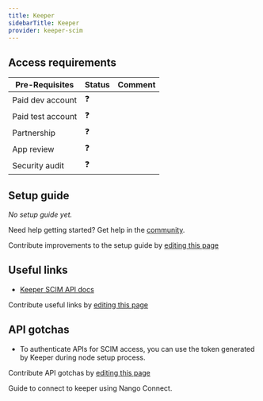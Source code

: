 ```yaml
---
title: Keeper
sidebarTitle: Keeper
provider: keeper-scim
---
```




<Overview />
<PreBuiltTooling />
<PreBuiltUseCases />

## Access requirements
| Pre-Requisites | Status | Comment|
| - | - | - |
| Paid dev account | ❓ |  |
| Paid test account | ❓ |  |
| Partnership | ❓ | |
| App review | ❓ |  |
| Security audit | ❓ | |


## Setup guide

_No setup guide yet._

<Tip>Need help getting started? Get help in the [community](https://nango.dev/slack).</Tip>

<Note>Contribute improvements to the setup guide by [editing this page](https://github.com/nangohq/nango/tree/master/docs-v2/integrations/all/keeper.mdx)</Note>


## Useful links

-   [Keeper SCIM API docs](https://docs.keeper.io/en/enterprise-guide/user-and-team-provisioning/automated-provisioning-with-scim)

<Note>Contribute useful links by [editing this page](https://github.com/nangohq/nango/tree/master/docs-v2/integrations/all/keeper.mdx)</Note>

## API gotchas

- To authenticate APIs for SCIM access, you can use the token generated by Keeper during node setup process.

<Note>Contribute API gotchas by [editing this page](https://github.com/nangohq/nango/tree/master/docs-v2/integrations/all/keeper.mdx)</Note>

<Card title="Connect to keeper" icon="link" href="/integrations/all/keeper-scim/connect" horizontal>
  Guide to connect to keeper using Nango Connect.
</Card>
